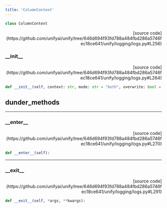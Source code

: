 ```yaml
---
title: 'ColumnContext'
---
```


```python
class ColumnContext
```

<p align="right">[source code](https://github.com/unifyai/unify/tree/646d694f93fd788a484fbd286a5746fec18ce641/unify/logging/logs.py#L256)</p>



### \_\_init\_\_

<p align="right">[source code](https://github.com/unifyai/unify/tree/646d694f93fd788a484fbd286a5746fec18ce641/unify/logging/logs.py#L264)</p>

```python
def __init__(self, context: str, mode: str = "both", overwrite: bool = False):
```



## dunder_methods

---

### \_\_enter\_\_

<p align="right">[source code](https://github.com/unifyai/unify/tree/646d694f93fd788a484fbd286a5746fec18ce641/unify/logging/logs.py#L270)</p>

```python
def __enter__(self):
```



---

### \_\_exit\_\_

<p align="right">[source code](https://github.com/unifyai/unify/tree/646d694f93fd788a484fbd286a5746fec18ce641/unify/logging/logs.py#L291)</p>

```python
def __exit__(self, *args, **kwargs):
```

